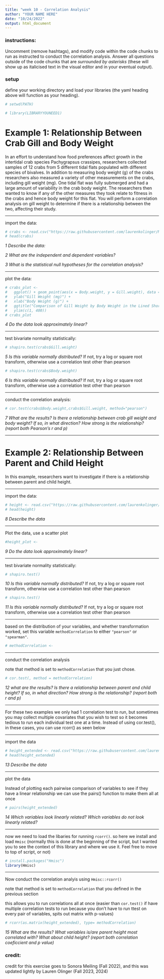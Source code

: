 ```yaml
---
title: "week 10 - Correlation Analysis"
author: "YOUR NAME HERE"
date: "10/24/2022"
output: html_document
---
```


### instructions:

Uncomment (remove hashtags), and modify code within the code chunks to run as instructed to conduct the correlation analysis. Answer all questions outside of the code chunks that are *surrounded by asterisks* (these will show up as italicised text in the visual editor and in your eventual output).

### setup

define your working directory and load your libraries (the yaml heading above will function as your heading).

```r
# setwd(PATH)

# library(LIBRARYYOUNEED1)
```

# Example 1: Relationship Between Crab Gill and Body Weight

In an effort to understand how food preferences affect growth in the intertidal crab species Pachygrapsus crassipes, researchers collected samples of 12 crabs from 5 different tidal flats populated with different species of bivalves. In addition to measuring body weight (g) of the crabs researchers also measured a variety of other measurements on the crabs, including gill weight (mg). One tidal flat was fully submerged and had a large amount of variability in the crab body weight. The researchers then wanted to know if any of the other measures they took relate to fitness in the crabs and hence body weight for this flat. You will perform a correlation analysis on gill weight to determine if there is a relationship between the two, affecting their study.

------------------------------------------------------------------------

import the data:

```r
# crabs <- read.csv("https://raw.githubusercontent.com/laurenkolinger/MES503data/main/week10/Crabdata.csv")
# head(crabs)
```

*1 Describe the data:*

*2 What are the independent and dependent variables?*

*3 What is the statistical null hypotheses for the correlation analysis?*

------------------------------------------------------------------------

plot the data:

```r
# crabs_plot <-
#   ggplot() + geom_point(aes(x = Body.weight, y = Gill.weight), data = crabs) +
#   ylab("Gill Weight (mg)") +
#   xlab("Body Weight (g)") +
#   ggtitle("Comparison of Gill Weight by Body Weight in the Lined Shore Crab") +
#   ylim(c(1, 400))
# crabs_plot
```

*4 Do the data look approximately linear?*

---

test bivariate normality statistically:

```r
# shapiro.test(crabs$Gill.weight)
```

*5 Is this variable normally distributed?* If not, try a log or square root transform, otherwise use a correlation test other than pearson

```r
# shapiro.test(crabs$Body.weight)
```

*6 Is this variable normally distributed?* If not, try a log or square root transform, otherwise use a correlation test other than pearson

---

conduct the correlation analysis:

```r
# cor.test(crabs$Body.weight,crabs$Gill.weight, method="pearson")
```

*7 What are the results? Is there a relationship between crab gill weight and body weight? If so, in what direction? How strong is the relationship? (report both Pearson's r and p)*

---

# Example 2: Relationship Between Parent and Child Height

In this example, researchers want to investigate if there is a relationship between parent and child height.

---

import the data:

```r
# height <- read.csv("https://raw.githubusercontent.com/laurenkolinger/MES503data/main/week10/Heights.csv")
# head(height)
```

*8 Describe the data*

---

Plot the data, use a scatter plot

```r
#height_plot <- 
```

*9 Do the data look approximately linear?*

---

test bivariate normality statistically:

```r
# shapiro.test()
```

*10 Is this variable normally distributed?* If not, try a log or square root transform, otherwise use a correlation test other than pearson

```r
# shapiro.test()
```

*11 Is this variable normally distributed?* If not, try a log or square root transform, otherwise use a correlation test other than pearson

---

based on the distribution of your variables, and whether transformation worked, set this variable `methodCorrelation` to either `"pearson"` or `"spearman"`.

```r
# methodCorrelation <- 
```

---

conduct the correlation analysis 

note that method is set to `methodCorrelation` that you just chose.

```r
# cor.test(, method = methodCorrelation)
```

*12 what are the results? Is there a relationship between parent and child height? If so, in what direction? How strong is the relationship? (report both r and p)*

---

For these two examples we only had 1 correlation test to run, but sometimes you may collect multiple covariates that you wish to test so it becomes tedious to run each individual test one at a time. Instead of using cor.test(), in these cases, you can use rcorr() as seen below

---

import the data

```r
# height_extended <- read.csv("https://raw.githubusercontent.com/laurenkolinger/MES503data/main/week10/Heights_extended.csv")
# head(height_extended)
```

*13 Describe the data*

---

plot the data

Instead of plotting each pairwise comparison of variables to see if they have a linear relationship we can use the pairs() function to make them all at once

```r
# pairs(height_extended)
```

*14 Which variables look linearly related? Which variables do not look linearly related?*

---

now we need to load the libaries for running `rcorr()`. so here we install and load `Hmisc` (normally this is done at the beginning of the script, but I wanted you to see the context of this library and where we use it. Feel free to move to top of script, or not)

```r
# install.packages("Hmisc") 
library(Hmisc)
```

---

Now conduct the correlation analyis using `Hmisc::rcorr()`

note that method is set to `methodCorrelation` that you defined in the previous section

this allows you to run correlations all at once (easier than `cor.test()` if have multiple correlation tests to run because you don't have to run ttest on every pair of variables, spits out matrix with p-values)

```r
# rcorr(as.matrix(height_extended), type= methodCorrelation)
```

*15 What are the results? What variables is/are parent height most correlated with? What about child height? (report both correlation coeficcient and p value)*


### credit:

credit for this exercise goes to Sonora Meiling (Fall 2022), and this was updated lightly by Lauren Olinger (Fall 2023, 2024)
